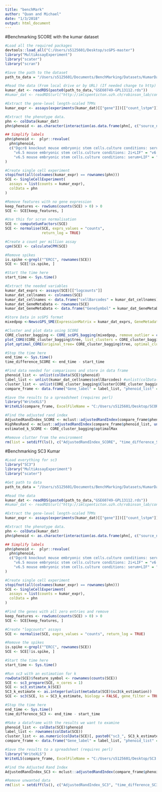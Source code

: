 ---
title: "benchMark"
author: "Quan and Michael"
date: "1/3/2018"
output: html_document
---

#Benchmarking SCORE with the kumar dataset
```{r}
#Load all the required packages
devtools::load_all("C:/Users/s5125601/Desktop/scGPS-master")
library("MultiAssayExperiment")
library("scater")
library("scran")

#Save the path to the dataset
path_to_data = "/Users/s5125601/Documents/BenchMarking/Datasets/KumarDataset/"

#Read the data (From local drive or by URL) (If needed change to http)
kumar_dat <- readRDS(paste0(path_to_data,"GSE60749-GPL13112.rds"))
#kumar_dat <- readRDS(url("http://imlspenticton.uzh.ch/robinson_lab/conquer/data-mae/GSE60749-GPL13112.rds"))

#Extract the gene-level length-scaled TPMs
kumar_expr <- assays(experiments(kumar_dat)[["gene"]])[["count_lstpm"]]

#Extract the phenotype data.
phn <- colData(kumar_dat)
phn$phenoid <- as.character(interaction(as.data.frame(phn[, c("source_name_ch1", "characteristics_ch1.1")])))

## Simplify labels
phn$phenoid <-  plyr::revalue(
  phn$phenoid, 
  c("Dgcr8 knockout mouse embryonic stem cells.culture conditions: serum+LIF" = "Dgcr8 knockout mouse serum+LIF", 
    "v6.5 mouse embryonic stem cells.culture conditions: 2i+LIF" = "v6.5 mouse 2i+LIF",
    "v6.5 mouse embryonic stem cells.culture conditions: serum+LIF" = "v6.5 mouse serum+LIF")
)

#Create single cell experiment
stopifnot(all(colnames(kumar_expr) == rownames(phn)))
SCE <- SingleCellExperiment(
  assays = list(counts = kumar_expr),
  colData = phn
)

#Remove features with no gene expression
keep_features <- rowSums(counts(SCE) > 0) > 0
SCE <- SCE[keep_features, ]

#Use this for scran normalisation
SCE <- computeSumFactors(SCE)
SCE <- normalise(SCE, exprs_values = "counts", 
                 return_log = TRUE)

#Create a count per million assay
cpm(SCE) <- calculateCPM(SCE)

#Remove spikes
is.spike <-grepl("^ERCC", rownames(SCE))
SCE <- SCE[!is.spike, ]

#Start the time here
start_time <- Sys.time()

#Extract the needed variables
kumar_dat_exprs <- assays(SCE)[["logcounts"]]
kumar_dat_cellnames <- colnames(SCE)
kumar_dat_cellnames <- data.frame("cellBarcodes" = kumar_dat_cellnames)
kumar_dat_GeneMetaData <- rownames(SCE)
kumar_dat_GeneMetaData <- data.frame("GeneSymbol" = kumar_dat_GeneMetaData)

#Store Data in scGPS format
mixedpop <-NewscGPS_SME(ExpressionMatrix = kumar_dat_exprs, GeneMetadata = kumar_dat_GeneMetaData, CellMetadata = kumar_dat_cellnames)

#Cluster and plot data using SCORE
CORE_cluster_bagging <- CORE_scGPS_bagging(mixedpop, remove_outlier = c(0), PCA=FALSE, bagging_run = 20, subsample_proportion = .8)
plot_CORE(CORE_cluster_bagging$tree, list_clusters = CORE_cluster_bagging$Cluster)
plot_optimal_CORE(original_tree= CORE_cluster_bagging$tree, optimal_cluster = unlist(CORE_cluster_bagging$Cluster[CORE_cluster_bagging$optimal_index]), shift = -100)

#Stop the time here
end_time <- Sys.time()
time_difference_SCORE <- end_time - start_time

#Find data needed for comparisons and store in data frame
phenoid_list <- unlist(colData(SCE)$phenoid)
label_list <- unlist(kumar_dat_cellnames$cellBarcodes) #unlist(colData(SCE)$geo_accession)
cluster_list <- unlist(CORE_cluster_bagging$Cluster[CORE_cluster_bagging$optimal_index])
compare_frame <- data.frame("Gene_label" = label_list, "phenoid_list" = phenoid_list, "cluster" = cluster_list)

#Save the results to a spreadsheet (requires perl)
library("WriteXLS")
WriteXLS(compare_frame, ExcelFileName = "C:/Users/s5125601/Desktop/SCORE.xlsx")

#Find the adjusted rand index
AdjustedRandIndex_SCORE <- mclust::adjustedRandIndex(compare_frame$phenoid_list, compare_frame$cluster)
HighResRand <- mclust::adjustedRandIndex(compare_frame$phenoid_list, unlist(CORE_cluster_bagging$Cluster[1]))
estimated_k_SCORE <- CORE_cluster_bagging$optimalMax

#Remove clutter from the environment
rm(list = setdiff(ls(), c("AdjustedRandIndex_SCORE", "time_difference_SCORE", "estimated_k_SCORE", "HighResRand")))
```



#Benchmarking SC3 Kumar
```{r}
#Load everything for sc3
library("SC3")
library("MultiAssayExperiment")
library("scater")

#Get path to data
path_to_data = "/Users/s5125601/Documents/BenchMarking/Datasets/KumarDataset/"

#Read the data
kumar_dat <- readRDS(paste0(path_to_data,"GSE60749-GPL13112.rds"))
#kumar_dat <- readRDS(url("http://imlspenticton.uzh.ch/robinson_lab/conquer/data-mae/GSE60749-GPL13112.rds"))

#Extract the gene-level length-scaled TPMs
kumar_expr <- assays(experiments(kumar_dat)[["gene"]])[["count_lstpm"]]

#Extract the phenotype data.
phn <- colData(kumar_dat)
phn$phenoid <- as.character(interaction(as.data.frame(phn[, c("source_name_ch1", "characteristics_ch1.1")])))

## Simplify labels
phn$phenoid <-  plyr::revalue(
  phn$phenoid, 
  c("Dgcr8 knockout mouse embryonic stem cells.culture conditions: serum+LIF" = "Dgcr8 knockout mouse serum+LIF", 
    "v6.5 mouse embryonic stem cells.culture conditions: 2i+LIF" = "v6.5 mouse 2i+LIF",
    "v6.5 mouse embryonic stem cells.culture conditions: serum+LIF" = "v6.5 mouse serum+LIF")
)

#Create single cell experiment
stopifnot(all(colnames(kumar_expr) == rownames(phn)))
SCE <- SingleCellExperiment(
  assays = list(counts = kumar_expr),
  colData = phn
)

#Find the genes with all zero entries and remove
keep_features <- rowSums(counts(SCE) > 0) > 0
SCE <- SCE[keep_features, ]

#Create "logcounts" assays
SCE <- normalise(SCE, exprs_values = "counts", return_log = TRUE)

#Remove the spikes
is.spike <-grepl("^ERCC", rownames(SCE))
SCE <- SCE[!is.spike, ]

#Start the time here
start_time <- Sys.time()

#Run sc3 with an estimation for k
rowData(SCE)$feature_symbol <- rownames(counts(SCE))
SCE <- sc3_prepare(SCE, n_cores = 1)
SCE <- sc3_estimate_k(SCE)
SC3_k_estimate <- as.integer(unlist(metadata(SCE)$sc3$k_estimation))
SCE <- sc3(SCE, ks = SC3_k_estimate, biology = FALSE, gene_filter = TRUE, n_cores = 1)

#Stop the time here
end_time <- Sys.time()
time_difference_SC3 <- end_time - start_time

#Make a dataframe with the results we want to examine
phenoid_list <- colData(SCE)$phenoid
label_list <- rownames(colData(SCE))
cluster_list <- as.numeric(colData(SCE)[, paste0("sc3_", SC3_k_estimate, "_clusters")])
compare_frame <- data.frame("Gene_label" = label_list, "phenoid_list" = phenoid_list, "cluster" = cluster_list)

#Save the results to a spreadsheet (requires perl)
library("WriteXLS")
WriteXLS(compare_frame, ExcelFileName = "C:/Users/s5125601/Desktop/SC3.xlsx")

#Find the Adjusted Rand Index
AdjustedRandIndex_SC3 <- mclust::adjustedRandIndex(compare_frame$phenoid_list, compare_frame$cluster)

#Remove unwanted data
rm(list = setdiff(ls(), c("AdjustedRandIndex_SC3", "time_difference_SC3", "SC3_k_estimate")))
```


